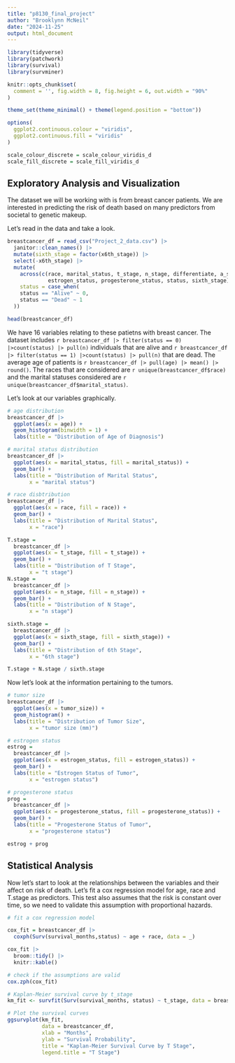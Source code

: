 ```yaml
---
title: "p8130_final_project"
author: "Brooklynn McNeil"
date: "2024-11-25"
output: html_document
---
```

```r
library(tidyverse)
library(patchwork)
library(survival)
library(survminer)

knitr::opts_chunk$set(
  comment = '', fig.width = 8, fig.height = 6, out.width = "90%"
)

theme_set(theme_minimal() + theme(legend.position = "bottom"))

options(
  ggplot2.continuous.colour = "viridis",
  ggplot2.continuous.fill = "viridis"
)

scale_colour_discrete = scale_colour_viridis_d
scale_fill_discrete = scale_fill_viridis_d
```

## Exploratory Analysis and Visualization

The dataset we will be working with is from breast cancer patients. We are interested in predicting the risk of death based on many predictors from societal to genetic makeup.

Let's read in the data and take a look.

```r
breastcancer_df = read_csv("Project_2_data.csv") |>
  janitor::clean_names() |>
  mutate(sixth_stage = factor(x6th_stage)) |>
  select(-x6th_stage) |>
  mutate(
    across(c(race, marital_status, t_stage, n_stage, differentiate, a_stage, 
             estrogen_status, progesterone_status, status, sixth_stage), factor),
    status = case_when(
    status == "Alive" ~ 0,
    status == "Dead" ~ 1
  ))

head(breastcancer_df)
```

We have 16 variables relating to these patietns with breast cancer. The dataset includes `r breastcancer_df |> filter(status == 0) |>count(status) |> pull(n)` individuals that are alive and `r breastcancer_df |> filter(status == 1) |>count(status) |> pull(n)` that are dead. The average age of patients is `r breastcancer_df |> pull(age) |> mean() |> round()`. The races that are considered are `r unique(breastcancer_df$race)` and the marital statuses considered are `r unique(breastcancer_df$marital_status)`.

Let's look at our variables graphically.

```r
# age distribution
breastcancer_df |>
  ggplot(aes(x = age)) +
  geom_histogram(binwidth = 1) +
  labs(title = "Distribution of Age of Diagnosis")

# marital status distribution
breastcancer_df |>
  ggplot(aes(x = marital_status, fill = marital_status)) +
  geom_bar() +
  labs(title = "Distribution of Marital Status",
       x = "marital status")

# race disbtribution
breastcancer_df |>
  ggplot(aes(x = race, fill = race)) +
  geom_bar() +
  labs(title = "Distribution of Marital Status",
       x = "race")

T.stage = 
  breastcancer_df |>
  ggplot(aes(x = t_stage, fill = t_stage)) +
  geom_bar() +
  labs(title = "Distribution of T Stage",
       x = "t stage")
N.stage = 
  breastcancer_df |>
  ggplot(aes(x = n_stage, fill = n_stage)) +
  geom_bar() +
  labs(title = "Distribution of N Stage",
       x = "n stage") 

sixth.stage = 
  breastcancer_df |>
  ggplot(aes(x = sixth_stage, fill = sixth_stage)) +
  geom_bar() +
  labs(title = "Distribution of 6th Stage",
       x = "6th stage")

T.stage + N.stage / sixth.stage
```

Now let's look at the information pertaining to the tumors.

```r
# tumor size
breastcancer_df |>
  ggplot(aes(x = tumor_size)) +
  geom_histogram() +
  labs(title = "Distribution of Tumor Size",
       x = "tumor size (mm)")

# estrogen status
estrog = 
  breastcancer_df |>
  ggplot(aes(x = estrogen_status, fill = estrogen_status)) +
  geom_bar() +
  labs(title = "Estrogen Status of Tumor",
       x = "estrogen status")

# progesterone status
prog = 
  breastcancer_df |>
  ggplot(aes(x = progesterone_status, fill = progesterone_status)) +
  geom_bar() +
  labs(title = "Progesterone Status of Tumor",
       x = "progesterone status")

estrog + prog
```
## Statistical Analysis

Now let's start to look at the relationships between the variables and their affect on risk of death. Let's fit a cox regression model for age, race and T.stage as predictors. This test also assumes that the risk is constant over time, so we need to validate this assumption with proportional hazards.

```r
# fit a cox regression model

cox_fit = breastcancer_df |>
  coxph(Surv(survival_months,status) ~ age + race, data = _) 

cox_fit |>
  broom::tidy() |>
  knitr::kable()

# check if the assumptions are valid
cox.zph(cox_fit)
```

```r
# Kaplan-Meier survival curve by t_stage
km_fit <- survfit(Surv(survival_months, status) ~ t_stage, data = breastcancer_df)

# Plot the survival curves
ggsurvplot(km_fit, 
           data = breastcancer_df,
           xlab = "Months", 
           ylab = "Survival Probability",
           title = "Kaplan-Meier Survival Curve by T Stage",
           legend.title = "T Stage")
```

